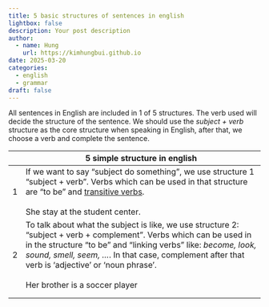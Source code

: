 ```yaml
---
title: 5 basic structures of sentences in english
lightbox: false
description: Your post description
author:
  - name: Hung
    url: https://kimhungbui.github.io
date: 2025-03-20
categories:
  - english
  - grammar
draft: false
---
```

All sentences in English are included in 1 of 5 structures. The verb used will decide the structure of the sentence. 
We should use the _subject + verb_ structure as the core structure when speaking in English, after that, we choose a verb and complete the sentence.




|     | __5 simple structure in english__                                                                                                                                                                                                                                                                                                 |
| --- | --------------------------------------------------------------------------------------------------------------------------------------------------------------------------------------------------------------------------------------------------------------------------------------------------------------------------------- |
| 1   | If we want to say "subject do something", we use structure 1 "subject + verb". Verbs which can be used in that structure are "to be" and [transitive verbs](../transitive-verb/transitive%20verbs.qmd).<br><br>She stay at the student center.                                                                                    |
| 2   | To talk about what the subject is like, we use structure 2: "subject + verb + complement". Verbs which can be used in in the structure "to be" and "linking verbs" like: _become, look, sound, smell, seem, ..._. In that case, complement after that verb is 'adjective' or 'noun phrase'.<br><br>Her brother is a soccer player |
|     |                                                                                                                                                                                                                                                                                                                                   |
|     |                                                                                                                                                                                                                                                                                                                                   |

